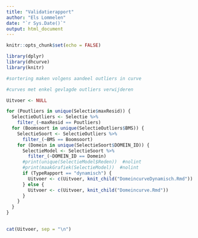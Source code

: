 ```yaml
---
title: "Validatierapport"
author: "Els Lommelen"
date: "`r Sys.Date()`"
output: html_document
---
```


```r
knitr::opts_chunk$set(echo = FALSE)
```

```r
library(dplyr)
library(dhcurve)
library(knitr)

```

```r

#sortering maken volgens aandeel outliers in curve

#curves met enkel gevlagde outliers verwijderen

Uitvoer <- NULL

for (Poutliers in unique(Selectie$maxResid)) {
  SelectieOutliers <- Selectie %>%
    filter_(~maxResid == Poutliers)
  for (Boomsoort in unique(SelectieOutliers$BMS)) {
    SelectieSoort <- SelectieOutliers %>%
      filter_(~BMS == Boomsoort)
    for (Domein in unique(SelectieSoort$DOMEIN_ID)) {
      SelectieModel <- SelectieSoort %>%
        filter_(~DOMEIN_ID == Domein)
      #print(unique(SelectieModel$Reden))  #nolint
      #print(maakGrafiek(SelectieModel))  #nolint
      if (TypeRapport == "dynamisch") {
        Uitvoer <- c(Uitvoer, knit_child("DomeincurveDynamisch.Rmd"))
      } else {
        Uitvoer <- c(Uitvoer, knit_child("Domeincurve.Rmd"))
      }
    }
  }
}
  

```

```r

cat(Uitvoer, sep = "\n")
```

